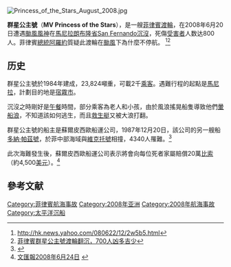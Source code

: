 {{Link style|time=2015-12-12T04:12:10+00:00}}
[[File:Princess_of_the_Stars_August_2008.jpg|thumb]]
{{Location map+|Philippines|width=250|float=right|caption=群星公主號海難|places=
{{Location map~|Philippines|lat_deg=12|lat_min=20|lat_sec=22.93|lon_deg=122|lon_min=31|lon_sec=35.60|position=right|label=船難位置|mark=Gfi-set01-lost-ship.png|marksize=15}}
{{Location map~|Philippines|lat_deg=14|lat_min=34|lat_sec=60|lon_deg=120|lon_min=58|lon_sec=00|position=left|label=馬尼拉}}
{{Location map~|Philippines|lat_deg=10|lat_min=18|lat_sec=36|lon_deg=123|lon_min=55|lon_sec=23|position=left|label=宿霧}}
}}

'''群星公主號'''（'''MV Princess of the Stars'''），是一艘[[菲律賓|菲律賓]][[渡輪|渡輪]]，在2008年6月20日遭遇[[颱風風神_(2008年)|颱風風神]]在[[馬尼拉|馬尼拉]][[朗布隆省|朗布隆省]][[:en:San_Fernando,_Romblon|San Fernando]][[海難列表|沉沒]]，死傷[[受害者|受害者]]人数达800人。菲律賓[[總統|總統]][[阿羅約|阿羅約]]質疑此渡輪在[[颱風|颱風]]下為什麼不停航。 <ref>http://hk.news.yahoo.com/080622/12/2w5b5.html</ref>{{dead link}}<ref>[http://web.xwwb.com/wb2008/wb2008news.php?db=5&thisid=13490 菲律賓群星公主號渡輪翻沉，700人凶多吉少]</ref>{{dead link}}

==历史==

群星公主號於1984年建成，23,824噸重，可載2千[[乘客|乘客]]。遇難行程的起點是[[馬尼拉|馬尼拉]]，計劃目的地是[[宿霧市|宿霧市]]。

沉沒之時剛好是[[午餐|午餐]]時間，部分乘客為老人和小孩，由於風浪搖晃船隻導致他們[[暈船浪|暈船浪]]，不知道該如何逃生，而且[[救生艇|救生艇]]又被大浪打翻。

群星公主號的船主是蘇爾皮西歐船運公司，1987年12月20日，該公司的另一艘船[[多納·帕茲號|多納·帕茲號]]，於菲中部海域與[[維克托號|維克托號]]相撞，4340人罹難。<ref>{{cite news | title = 菲律宾沉船内无生还者迹象 营救人员停止搜救 | publisher = [[新華網|新華網]] | url = http://news.xinhuanet.com/world/2008-06/24/content_8428485.htm | date = 2008-06-24 | accessdate = 2014-04-22 | language = zh-cn | deadurl = yes | archiveurl = https://web.archive.org/web/20120313003545/http://news.xinhuanet.com/world/2008-06/24/content_8428485.htm | archivedate = 2012-03-13 }}</ref>

此次海難發生後，蘇爾皮西歐船運公司表示將會向每位死者家屬賠償20萬[[比索|比索]]（約4,500[[美元|美元]]）。<ref>[http://www.takungpao.com/news/08/06/24/YM-923812.htm 文匯報2008年6月24日] {{webarchive|url=https://web.archive.org/web/20080625013537/http://www.takungpao.com/news/08/06/24/YM-923812.htm |date=2008年06月25日 }}</ref>

==參考文献==
{{reflist}}

[[Category:菲律賓航海事故|Category:菲律賓航海事故]]
[[Category:2008年亚洲|Category:2008年亚洲]]
[[Category:2008年航海事故|Category:2008年航海事故]]
[[Category:太平洋沉船|Category:太平洋沉船]]